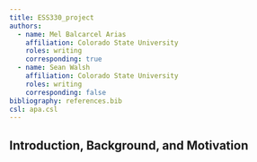 ```yaml
---
title: ESS330_project
authors:
  - name: Mel Balcarcel Arias
    affiliation: Colorado State University
    roles: writing
    corresponding: true
  - name: Sean Walsh
    affiliation: Colorado State University
    roles: writing
    corresponding: false
bibliography: references.bib
csl: apa.csl
---
```


## Introduction, Background, and Motivation

